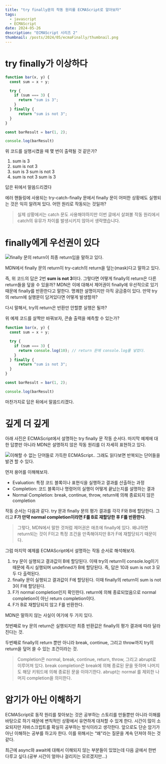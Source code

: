 ```yaml
---
title: "try finally문의 작동 원리를 ECMAScript로 알아보자"
tags:
  - javascript
  - ECMAScript
date: 2024-05-26
description: "ECMAScript 시리즈 2"
thumbnail: /posts/2024/05/ecmaFinally/thumbnail.png
---
```


# try finally가 이상하다
```js
function bar(x, y) {
  const sum = x + y;

  try {
    if (sum === 3) {
      return "sum is 3";
    }
  } finally {
      return "sum is not 3";
  }
}

const barResult = bar(1, 2);

console.log(barResult)
```
위 코드를 실행시켰을 때 몇 번이 출력될 것 같은가?
1. sum is 3
2. sum is not 3
3. sun is 3 sum is not 3
4. sum is not 3 sum is 3

답은 뒤에서 말씀드리겠다

에러 핸들링에 사용되는 try-catch-finally 문에서 finally 문이 어떠한 상황에도 실행되는 것은 익히 알려져 있다. 어떤 원리로 작동되는 것일까?

> 실제 상황에서는 catch 문도 사용해야하지만 이번 글에서 살펴볼 작동 원리에서 catch의 유뮤가 차이를 발생시키지 않아서 생략했습니다.

# finally에게 우선권이 있다


![finally 문의 return이 최종 return임을 말하고 있다.](/posts/2024/05/ecmaFinally/image_1.png)

MDN에서 finally 문의 return이 try-catch의 return을 덮는(mask)다고 말하고 있다.

즉, 위 코드의 답은 2번 **sum is not 3**이다. 그렇다면 어떻게 finally의 return은 다른 return들을 덮을 수 있을까? MDN은 이에 대해서 제어권이 finally에 우선적으로 있기 때문에 finally를 반환한다고 말한다. 명쾌한 설명이지만 아직 궁금중이 있다. 만약 try의 return에 실행문이 담겨있다면 어떻게 발생할까?

다시 말해서, try의 return은 반환만 안할뿐 실행은 될까?

위 예제 코드를 살짝만 바꿔보자, 콘솔 출력을 예측할 수 있는가?

```js
function bar(x, y) {
  const sum = x + y;

  try {
    if (sum === 3) {
      return console.log(10); // return 문에 console.log룰 넣었다.
    }
  } finally {
      return "sum is not 3";
  }
}

const barResult = bar(1, 2);

console.log(barResult)
```

마찬가지로 답은 뒤에서 말씀드리겠다.

# 깊게 더 깊게
아래 사진은 ECMAScript에서 설명하는 try finally 문 작동 순서다. 마지막 예제에 대한 답뿐만 아니라 MDN은 설명하지 않은 작동 원리를 더 자세히 표현하고 있다.

![이해할 수 없는 단어들로 가득한 ECMAScript.. 그래도 읽다보면 반복되는 단어들을 발견 할 수 있다.](/posts/2024/05/ecmaFinally/image_2.png)


먼저 용어를 이해해보자.

- Evaluation: 특정 코드 블록이나 표현식을 실행하고 결과를 산출하는 과정
- Completion: 코드 블록이나 명령어의 실행이 어떻게 끝났는지를 설명하는 결과
- Normal Completion: break, continue, throw, return에 의해 종료되지 않은 completion

작동 순서는 다음과 같다. try 문과 finally 문의 평가 결과를 각각 F와 B에 할당한다. 그리고 **F가 만약 normal completion이라면 F를 B로 재할당한 후 F를 반환한다**.

> 그렇다, MDN에서 말한 것처럼 제어권은 애초에 finally에 있다. 왜냐하면 return되는 것이 F이고 특정 조건을 만족해야지만 B가 F에 재할당되기 때문이다.

그럼 마지막 예제를 ECMAScript에서 설명하는 작동 순서로 해석해보자.

1. try 문이 실행되고 결과값이 B에 할당된다. 이때 try의 return이 console.log이기 때문에 즉시 실행되며 undefined가 B에 할당된다. 즉, 답은 10과 sum is not 3 모두 다 출력된다.
2. finally 문이 실행되고 결과값이 F에 할당된다.
이때 finally의 return이 sum is not 3이 F에 할당된다.
3. F가 normal completion인지 확인한다.
return에 의해 종료되었음으로 normal completion이 아닌 return completion이다.
4. F가 B로 재할당되지 않고 F를 반환한다.

MDN은 말하지 않는 사실이 여기에 두 가지 있다.

첫번째로 try 문의 return은 실행되지만 최종 반환값은 finally의 평가 결과에 따라 달라진다는 것.

두번째로 finally의 return 뿐만 아니라 break, continue, 그리고 throw까지 try의 return을 덮어 쓸 수 있는 조건이라는 것.

> Completion은 normal, break, continue, return, throw, 그리고 abrupt로 이루어져 있다. break completion은 break에 의해 종료된 문을 뜻하며 나머지도 해당 키워드에 의해 종료된 문을 이야기한다. abrupt는 normal 를 제외한 나머지 completion을 의미한다.

# 암기가 아닌 이해하기
ECMAScript로 동작 원리를 찾아보는 것은 공부하는 스토리를 만들뿐만 아니라 이해를 바탕으로 하기 때문에 변칙적인 상황에서 유연하게 대처할 수 있게 한다. 시간이 많이 소요되지만 자바스크립트를 확실히 공부하는 방식이라고 생각한다. 앞으로도 단순 암기가 아닌 이해하는 공부를 하고자 한다. 이를 위해서는 “왜"라는 질문을 계속 던져야 하는 것 같다.

최근에 async와 await에 대해서 이해되지 않는 부분들이 있었는데 다음 글에서 한번 다루고 싶다.(공부 시간이 얼마나 걸리지는 모르겠지만…)